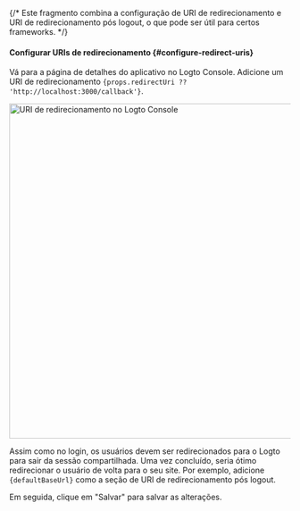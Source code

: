 {/* Este fragmento combina a configuração de URI de redirecionamento e URI de redirecionamento pós logout, o que pode ser útil para certos frameworks. */}



#### Configurar URIs de redirecionamento \{#configure-redirect-uris}

Vá para a página de detalhes do aplicativo no Logto Console. Adicione um URI de redirecionamento <code>{props.redirectUri ?? 'http://localhost:3000/callback'}</code>.

<img alt="URI de redirecionamento no Logto Console" src={redirectUriFigure} width="600px" />

Assim como no login, os usuários devem ser redirecionados para o Logto para sair da sessão compartilhada. Uma vez concluído, seria ótimo redirecionar o usuário de volta para o seu site. Por exemplo, adicione <code>{defaultBaseUrl}</code> como a seção de URI de redirecionamento pós logout.

Em seguida, clique em "Salvar" para salvar as alterações.
